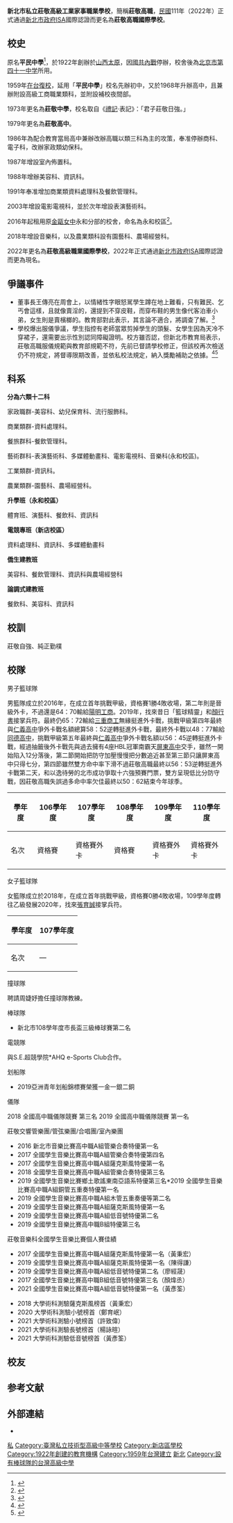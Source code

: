 {{coord|1=25.030390 |2=121.512795|display=title}}
{{Infobox school
| name = 新北市私立莊敬高級職業國際學校
| image = 莊敬高級工業家事職業學校.jpg
| other_name = Juang Jing Vocational High School
| established = 1922年（創校）<br> 1959年（復校）
| type = 私立
| district = [[新北市|新北市]][[新店區|新店區]]<br>[[新北市|新北市]][[永和區|永和區]]
| founder = 郭原勳、王顯庭
| chairman_label = 董事長
| chairman = 王傳亮
| principal = 林淑貴
| grades = 3年制
| magazine = 莊敬擁報
| address = {{flagicon|TWN}}[[新北市|新北市]][[新店區|新店區]]民生路45號（新店校區）<br> {{flagicon|TWN}}[[新北市|新北市]][[永和區|永和區]]博愛街36號 （永和校區）
| number = +886-2-2218-8956（新店校區）<br> +886-2-8925-2938（永和校區）
| fax = +886-2-2218-2112（新店校區）
| website = [https://www.jjvs.ntpc.edu.tw/ www.jjvs.ntpc.edu.tw]
}}
'''新北市私立莊敬高級工業家事職業學校'''，簡稱'''莊敬高職'''，[[民國紀年|民國]]111年（2022年）正式通過[[新北市政府|新北市政府]]ISA國際認證而更名為'''莊敬高職國際學校'''。

== 校史 ==
{{See also|北京市第四十一中学}}
原名'''平民中學'''<ref name="about">{{Cite web|url=http://www.jjvs.ntpc.edu.tw/aboutus.php?aboutus_id=1&tpl_name=default|title=關於莊敬|accessdate=2016-11-01|archive-date=2019-08-16|archive-url=https://web.archive.org/web/20190816173953/http://www.jjvs.ntpc.edu.tw/aboutus.php?aboutus_id=1&tpl_name=default|dead-url=no}}</ref>，於1922年創辦於[[山西省_(中華民國)|山西]][[太原|太原]]，因[[國共內戰|國共內戰]]停辦，校舍後為[[北京市第四十一中学|北京市第四十一中学]]所用。

1959年[[在台復校|在台復校]]，延用「'''平民中學'''」校名先辦初中，又於1968年升辦高中，且兼辦附設高級工商職業類科，並附設補校夜間部。

1973年更名為'''莊敬中學'''，校名取自《[[禮記|禮記]]·表記》：「君子莊敬日強。」

1979年更名為'''莊敬高中'''。

1986年為配合教育當局高中兼辦改辦高職以類三科為主的攻策，奉准停辦商科、電子科，改辦家政類幼保科。

1987年增設室內佈置科。

1988年增辦美容科、資訊科。

1991年奉准增加商業類資料處理科及餐飲管理科。

2003年增設電影電視科，並於次年增設表演藝術科。

2016年起租用原[[金甌女中|金甌女中]]永和分部的校舍，命名為永和校區<ref>{{Cite news|url=http://news.ltn.com.tw/news/local/paper/1018364|title=〈台北都會〉金甌永和分部熄燈 莊敬高職將進駐|date=2016-08-05|accessdate=2016-11-01|archive-date=2016-10-25|archive-url=https://web.archive.org/web/20161025204638/http://news.ltn.com.tw/news/local/paper/1018364|dead-url=no}}</ref>。

2018年增設音樂科，以及農業類科設有園藝科、農場經營科。

2022年更名為'''莊敬高級職業國際學校'''，2022年正式通過[[新北市政府|新北市政府]]ISA國際認證而更為現名。

== 爭議事件 ==
*董事長王傳亮在周會上，以情緒性字眼怒駡學生蹲在地上難看，只有難民、乞丐會這樣，且就像賣淫的，還提到不穿皮鞋，而穿布鞋的男生像代客泊車小弟，女生則是賣檳榔的。教育部對此表示，其言論不適合，將調查了解。<ref>{{Cite news| url=https://chinatimes.com/realtimenews/20211125006216-260405| title=莊敬高職醜聞連環爆 董座罵妓女、乞丐 女學生要認性別障礙才能穿長褲| work=中時新聞網| author=林毅| date=2021-11-25| archive-url=https://web.archive.org/web/20220317140756/https://www.chinatimes.com/realtimenews/20211125006216-260405| dead-url=no| accessdate=2022-06-28| archive-date=2022-03-17}}</ref>
*學校爆出服儀爭議，學生指控有老師當眾剪掉學生的頭髮、女學生因為天冷不穿裙子，還需要出示性別認同障礙證明。校方雖否認，但新北市教育局表示，莊敬高職服儀規範與教育部規範不符，先前已督請學校修正，但該校再次檢送仍不符規定，將督導限期改善，並依私校法規定，納入獎勵補助之依據。<ref>{{Cite news| url=https://news.ltn.com.tw/news/life/breakingnews/3748401?_gl=1*8lcc5n*_ga*MmFyZ2FuWmNlWWVHMWtKYzR5a2s1M1FuV0VuOC1MbUxESFRHek8yUDhRWElBRE5MODNJM2duLVVTMmVPcGRVWg..| title=莊敬高職被爆不准學生換季前穿長袖 國教署：新北教育局徹查| work=自由時報| author=林曉雲| date=2021-11-25| archive-date=2022-03-12| archive-url=https://web.archive.org/web/20220312045912/https://news.ltn.com.tw/news/life/breakingnews/3748401?_gl=1*8lcc5n*_ga*MmFyZ2FuWmNlWWVHMWtKYzR5a2s1M1FuV0VuOC1MbUxESFRHek8yUDhRWElBRE5MODNJM2duLVVTMmVPcGRVWg..| dead-url=no| accessdate=2022-06-28}}</ref><ref>{{Cite news| url=https://news.ltn.com.tw/news/life/breakingnews/3748445| title=不穿裙竟要出示「性別認同障礙證明」 莊敬高職服儀規定惹議| work=自由時報| author=周湘芸| date=2021-11-25| archive-url=https://web.archive.org/web/20220311225904/https://news.ltn.com.tw/news/life/breakingnews/3748445| dead-url=no| accessdate=2022-06-28| archive-date=2022-03-11}}</ref>

== 科系 ==
'''分為六類十二科'''

家政職群-美容科、幼兒保育科、流行服飾科。

商業類群-資料處理科。

餐旅群科-餐飲管理科。

藝術群科-表演藝術科、多媒體動畫科、電影電視科、音樂科(永和校區)。

工業類群-資訊科。

農業類群-園藝科、農場經營科。

'''升學班（永和校區）'''

體育班、演藝科、餐飲科、資訊科

'''電競專班（新店校區）'''

資料處理科、資訊科、多媒體動畫科

'''僑生建教班'''

美容科、餐飲管理科、資訊科與農場經營科

'''論調式建教班'''

餐飲科、美容科、資訊科

== 校訓 ==
莊敬自強、純正勤樸

== 校隊 ==
;男子籃球隊
男籃隊成立於2016年，在成立首年挑戰甲級，資格賽1勝4敗收場，第二年則是晉級外卡，不過還是64：70輸給[[陽明工商|陽明工商]]。2019年，找來昔日「籃球精靈」和[[顏行書|顏行書]]接掌兵符。最終仍65：72輸給[[三重商工|三重商工]]無緣挺進外卡戰，挑戰甲級第四年最終與[[仁義高中|仁義高中]]爭外卡戰名額總算58：52逆轉挺進外卡戰，最終外卡戰以48：77輸給[[同德高中|同德高中]]，挑戰甲級第五年最終與[[仁義高中|仁義高中]]爭外卡戰名額以56：45逆轉挺進外卡戰，經過抽籤後外卡戰先與過去擁有4座HBL冠軍南霸天[[屏東高中|屏東高中]]交手，雖然一開始陷入12分落後，第二節開始把防守加壓慢慢把分數追近甚至第三節只讓屏東高中只得七分，第四節雖然雙方命中率下滑不過莊敬高職最終以56：53逆轉挺進外卡戰第二天，和以逸待勞的北市成功爭取十六強預賽門票，雙方呈現低比分防守戰，因莊敬高職失誤過多命中率欠佳最終以50：62結束今年球季。

{| class=wikitable style="text-align:center; font-size:small;" 
!width="50"|學年度
!width="80"|106學年度
!width="80"|107學年度
!width="80"|108學年度
!width="80"|109學年度
!width="80"|110學年度
|-
!rowspan="1"|名次
|資格賽
|資格賽外卡
|資格賽
|資格賽外卡
|資格賽外卡
|}

;女子籃球隊
女籃隊成立於2018年，在成立首年挑戰甲級，資格賽0勝4敗收場，109學年度轉往乙級發展2020年，找來[[張育誠|張育誠]]接掌兵符。

{| class=wikitable style="text-align:center; font-size:small;" 
!width="50"|學年度
!width="80"|107學年度
|-
!rowspan="1"|名次
|—
|}

;撞球隊
聘請周婕妤擔任撞球隊教練。

;棒球隊
*新北市108學年度市長盃三級棒球賽第二名

;電競隊
與S.E.超競學院*AHQ e-Sports Club合作。

;划船隊
*2019亞洲青年划船錦標賽榮獲一金一銀二銅

;儀隊
2018 全國高中職儀隊競賽 第三名
2019 全國高中職儀隊競賽 第一名

;莊敬交響管樂團/管弦樂團/合唱團/室內樂團
*2016 新北市音樂比賽高中職A組管樂合奏特優第一名
*2017 全國學生音樂比賽高中職A組管樂合奏特優第四名
*2017 全國學生音樂比賽高中職A組薩克斯風特優第一名
*2018 全國學生音樂比賽高中職A組管樂合奏特優第三名
*2019 全國學生音樂比賽鄉土歌謠東南亞語系特優第三名*2019 全國學生音樂比賽高中職A組銅管五重奏特優第一名
*2019 全國學生音樂比賽高中職A組木管五重奏優等第二名
*2019 全國學生音樂比賽高中職A組薩克斯風特優第一名
*2019 全國學生音樂比賽高中職A組低音號特優第二名
*2019 全國學生音樂比賽高中職B組特優第三名
;莊敬音樂科全國學生音樂比賽個人賽佳績
*2017 全國學生音樂比賽高中職A組薩克斯風特優第一名（黃秉宏）
*2019 全國學生音樂比賽高中職A組薩克斯風特優第一名（陳得謙）
*2019 全國學生音樂比賽高中職A組低音號特優第二名（廖經晟）
*2017 全國學生音樂比賽高中職B組低音號特優第三名（顏煒丞）
*2021 全國學生音樂比賽高中職A組低音號特優第一名（黃彥筌）

*2018 大學術科測驗薩克斯風榜首（黃秉宏）
*2020 大學術科測驗小號榜首（鄭育岷）
*2021 大學術科測驗小號榜首（許致偉）
*2021 大學術科測驗長號榜首（楊詠暄）
*2021 大學術科測驗低音號榜首（黃彥筌）

== 校友 ==
{{Maincat| 莊敬高級工業家事職業學校校友}}

==参考文献==
{{Reflist|2}}

== 外部連結 ==
* {{Official website|https://www.jjvs.ntpc.edu.tw/}}

{{新北市高級中等學校列表}}
{{Portal bar|台灣|台北|教育}}

[[Category:新北市技術型高級中等學校|私]]
[[Category:臺灣私立技術型高級中等學校|Category:臺灣私立技術型高級中等學校]]
[[Category:新店區學校|Category:新店區學校]]
[[Category:1922年創建的教育機構|Category:1922年創建的教育機構]]
[[Category:1959年台灣建立|Category:1959年台灣建立]]
[[Category:臺灣原住民重點學校|新北]]
[[Category:設有棒球隊的台灣高級中學|Category:設有棒球隊的台灣高級中學]]